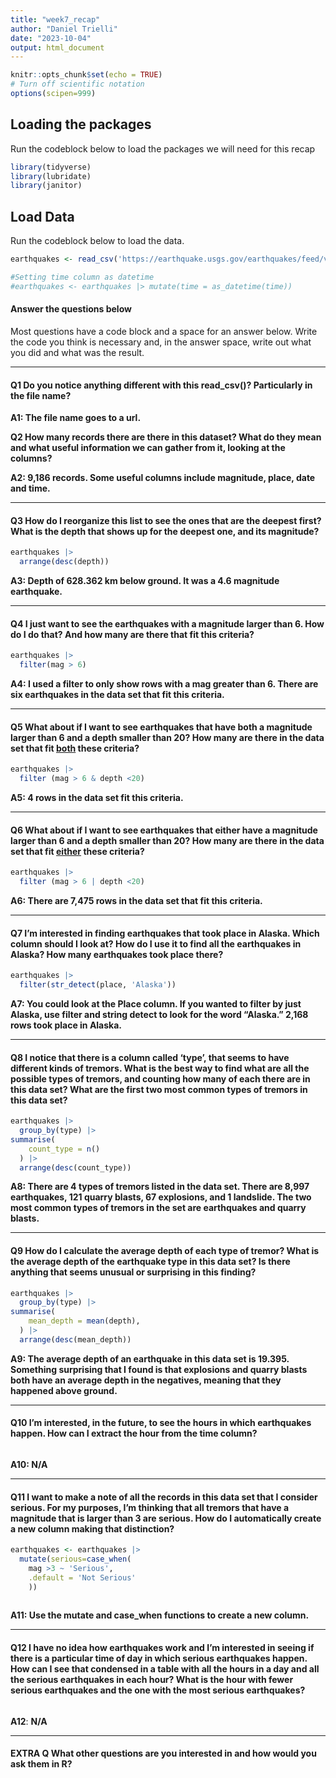 ```yaml
---
title: "week7_recap"
author: "Daniel Trielli"
date: "2023-10-04"
output: html_document
---
```


```r
knitr::opts_chunk$set(echo = TRUE)
# Turn off scientific notation
options(scipen=999)
```

## Loading the packages

Run the codeblock below to load the packages we will need for this recap

```r
library(tidyverse)
library(lubridate)
library(janitor)
```

## Load Data

Run the codeblock below to load the data.

```r
earthquakes <- read_csv('https://earthquake.usgs.gov/earthquakes/feed/v1.0/summary/all_month.csv')

#Setting time column as datetime
#earthquakes <- earthquakes |> mutate(time = as_datetime(time))
```

#### Answer the questions below

Most questions have a code block and a space for an answer below. Write the code you think is necessary and, in the answer space, write out what you did and what was the result.

------------------------------------------------------------------------

#### **Q1** Do you notice anything different with this read_csv()? Particularly in the file name?

**A1: The file name goes to a url.**

**Q2 How many records there are there in this dataset? What do they mean and what useful information we can gather from it, looking at the columns?**

**A2: 9,186 records. Some useful columns include magnitude, place, date and time.**

------------------------------------------------------------------------

#### **Q3** How do I reorganize this list to see the ones that are the deepest first? What is the depth that shows up for the deepest one, and its magnitude?

```r
earthquakes |>
  arrange(desc(depth))
```

**A3: Depth of 628.362 km below ground. It was a 4.6 magnitude earthquake.**

------------------------------------------------------------------------

#### **Q4** I just want to see the earthquakes with a magnitude larger than 6. How do I do that? And how many are there that fit this criteria?

```r
earthquakes |>
  filter(mag > 6)
```

**A4: I used a filter to only show rows with a mag greater than 6. There are six earthquakes in the data set that fit this criteria.**

------------------------------------------------------------------------

#### **Q5** What about if I want to see earthquakes that have both a magnitude larger than 6 and a depth smaller than 20? How many are there in the data set that fit [both]{.underline} these criteria?

```r
earthquakes |>
  filter (mag > 6 & depth <20)
```

**A5: 4 rows in the data set fit this criteria.**

------------------------------------------------------------------------

#### **Q6** What about if I want to see earthquakes that either have a magnitude larger than 6 and a depth smaller than 20? How many are there in the data set that fit [either]{.underline} these criteria?

```r
earthquakes |>
  filter (mag > 6 | depth <20)
```

**A6: There are 7,475 rows in the data set that fit this criteria.**

------------------------------------------------------------------------

#### **Q7** I'm interested in finding earthquakes that took place in Alaska. Which column should I look at? How do I use it to find all the earthquakes in Alaska? How many earthquakes took place there?

```r
earthquakes |>
  filter(str_detect(place, 'Alaska'))
```

**A7: You could look at the Place column. If you wanted to filter by just Alaska, use filter and string detect to look for the word "Alaska." 2,168 rows took place in Alaska.**

------------------------------------------------------------------------

#### **Q8** I notice that there is a column called 'type', that seems to have different kinds of tremors. What is the best way to find what are all the possible types of tremors, and counting how many of each there are in this data set? What are the first two most common types of tremors in this data set?

```r
earthquakes |>
  group_by(type) |>
summarise(
    count_type = n()
  ) |>
  arrange(desc(count_type))
```

**A8: There are 4 types of tremors listed in the data set. There are 8,997 earthquakes, 121 quarry blasts, 67 explosions, and 1 landslide. The two most common types of tremors in the set are earthquakes and quarry blasts.**

------------------------------------------------------------------------

#### **Q9** How do I calculate the average depth of each type of tremor? What is the average depth of the earthquake type in this data set? Is there anything that seems unusual or surprising in this finding?

```r
earthquakes |>
  group_by(type) |>
summarise(
    mean_depth = mean(depth),
  ) |>
  arrange(desc(mean_depth))
```

**A9: The average depth of an earthquake in this data set is 19.395. Something surprising that I found is that explosions and quarry blasts both have an average depth in the negatives, meaning that they happened above ground.**

------------------------------------------------------------------------

#### **Q10** I'm interested, in the future, to see the hours in which earthquakes happen. How can I extract the hour from the time column?

```r

```

**A10: N/A**

------------------------------------------------------------------------

#### **Q11** I want to make a note of all the records in this data set that I consider serious. For my purposes, I'm thinking that all tremors that have a magnitude that is larger than 3 are serious. How do I automatically create a new column making that distinction?

```r
earthquakes <- earthquakes |>
  mutate(serious=case_when( 
    mag >3 ~ 'Serious',
    .default = 'Not Serious'
    ))
  
```

**A11: Use the mutate and case_when functions to create a new column.**

------------------------------------------------------------------------

#### **Q12** I have no idea how earthquakes work and I'm interested in seeing if there is a particular time of day in which serious earthquakes happen. How can I see that condensed in a table with all the hours in a day and all the serious earthquakes in each hour? What is the hour with fewer serious earthquakes and the one with the most serious earthquakes?

```r

```

**A12**: **N/A**

------------------------------------------------------------------------

#### EXTRA Q What other questions are you interested in and how would you ask them in R?

```r

```

```r

```

```r

```
